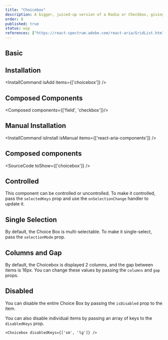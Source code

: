 ```yaml
---
title: "Choicebox"
description: A bigger, juiced-up version of a Radio or Checkbox, giving users a chunky tap target and extra deets.
order: 8
published: true
status: wip
references: ["https://react-spectrum.adobe.com/react-aria/GridList.html#props"]
---
```


## Basic

<How isCenter={false} toUse="collections/choicebox-demo" />

## Installation
<InstallCommand isAdd items={['choicebox']} />

## Composed Components
<Composed components={['field', 'checkbox']}/>

## Manual Installation

<InstallCommand isInstall isManual items={['react-aria-components']} />


## Composed components
<SourceCode toShow={['choicebox']} />

## Controlled
This component can be controlled or uncontrolled. To make it controlled, pass the `selectedKeys` prop and use the `onSelectionChange` handler to update it.
<How isCenter={false} toUse="collections/choicebox-controlled-demo" />

## Single Selection
By default, the Choice Box is multi-selectable. To make it single-select, pass the `selectionMode` prop.

<How isCenter={false} toUse="collections/choicebox-single-selection-demo" />

## Columns and Gap
By default, the Choicebox is displayed 2 columns, and the gap between items is 16px. You can change these values by passing the `columns` and `gap` props.

<How isCenter={false} withNoPadding={true} toUse="collections/choicebox-columns-demo" />

## Disabled
You can disable the entire Choice Box by passing the `isDisabled` prop to the item.

<How isCenter={false} withNoPadding={true} toUse="collections/choicebox-disabled-demo" />

You can also disable individual items by passing an array of keys to the `disabledKeys` prop.

```tsx
<Choicebox disabledKeys={['sm', 'lg']} />
```
